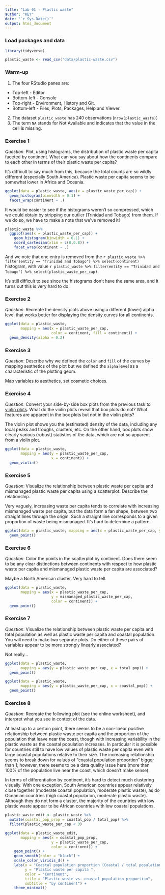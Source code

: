 ```yaml
---
title: "Lab 01 - Plastic waste"
author: "KEY"
date: "`r Sys.Date()`"
output: html_document
---
```


### Load packages and data

```r
library(tidyverse)
```

```r
plastic_waste <- read_csv("data/plastic-waste.csv")
```

### Warm-up

1.    The four RStudio panes are:
  -   Top-left - Editor
  -   Bottom-left - Console
  -   Top-right - Environment, History and Git.
  -   Bottom-left - Files, Plots, Packages, Help and Viewer.
2.    The dataset `plastic_waste` has 240 observations (`nrow(plastic_waste)`)
3.    The term `NA` stands for Not Available and indicates that the value in the cell is missing.


### Exercise 1

*Question*: Plot, using histograms, the distribution of plastic waste per capita faceted by continent. What can you say about how the continents compare to each other in terms of their plastic waste per capita?


It's difficult to say much from this, because the total counts are so wildly different (especially South America).  Plastic waste per capita seems to be somewhat lower in Africa and Oceania.

```r
ggplot(data = plastic_waste, aes(x = plastic_waste_per_cap)) +
  geom_histogram(binwidth = 0.1) +
  facet_wrap(continent ~ .)
```

It would be easier to see if the histograms weren't so compressed, which we could obtain by stripping our outlier (Trinidad and Tobago) from them. If we do so, we have to make a note that we've removed it!

```r
plastic_waste %>%
  ggplot(aes(x = plastic_waste_per_cap)) +
    geom_histogram(binwidth = 0.1) +
    coord_cartesian(xlim = c(0,0.8)) +
    facet_wrap(continent ~ .)
```

And we note that one entry is removed from the `r plastic_waste %>% filter(entity == "Trinidad and Tobago") %>% select(continent)` histogram, with value `r plastic_waste %>% filter(entity == "Trinidad and Tobago") %>% select(plastic_waste_per_cap)`.

It's still difficult to see since the histograms don't have the same area, and it turns out this is very hard to do.

### Exercise 2

*Question*: Recreate the density plots above using a different (lower) alpha level that works better for displaying the density curves for all continents.

```r
ggplot(data = plastic_waste, 
       mapping = aes(x = plastic_waste_per_cap, 
                     color = continent, fill = continent)) +
  geom_density(alpha = 0.2)
```

### Exercise 3

*Question*: Describe why we defined the `color` and `fill` of the curves by mapping aesthetics of the plot but we defined the `alpha` level as a characteristic of the plotting geom.

Map variables to aesthetics, set cosmetic choices.

### Exercise 4

*Question*: Convert your side-by-side box plots from the previous task to [violin plots](http://ggplot2.tidyverse.org/reference/geom_violin.html). What do the violin plots reveal that box plots do not? What features are apparent in the box plots but not in the violin plots?

The violin plot shows you the (estimated) density of the data, including any local peaks and troughs, clusters, etc.  On the other hand, box plots show clearly various (robust) statistics of the data, which are not so apparent from a violin plot.

```r
ggplot(data = plastic_waste, 
       mapping = aes(y = plastic_waste_per_cap, 
                     x = continent)) +
  geom_violin()
```

### Exercise 5

*Question*: Visualize the relationship between plastic waste per capita and mismanaged plastic waste per capita using a scatterplot. Describe the relationship.

Very vaguely, increasing waste per capita tends to correlate with increasing mismanaged waste per capita, but the data form a fan shape, between two straight lines through the origin.  Such a straight line corresponds to a given proportion of waste being mismanaged.  It's hard to determine a pattern.

```r
ggplot(data = plastic_waste, mapping = aes(x = plastic_waste_per_cap, y = mismanaged_plastic_waste_per_cap)) +
  geom_point()
```

### Exercise 6

*Question*: Color the points in the scatterplot by continent. Does there seem to be any clear distinctions between continents with respect to how plastic waste per capita and mismanaged plastic waste per capita are associated?




Maybe a North American cluster.  Very hard to tell.

```r
ggplot(data = plastic_waste, 
       mapping = aes(x = plastic_waste_per_cap, 
                     y = mismanaged_plastic_waste_per_cap, 
                     color = continent)) +
  geom_point()
```

### Exercise 7

*Question*: Visualize the relationship between plastic waste per capita and total population as well as plastic waste per capita and coastal population. You will need to make two separate plots. Do either of these pairs of variables appear to be more strongly linearly associated?



Not really...

```r
ggplot(data = plastic_waste, 
       mapping = aes(y = plastic_waste_per_cap, x = total_pop)) +
  geom_point()
```

```r
ggplot(data = plastic_waste, 
       mapping = aes(y = plastic_waste_per_cap, x = coastal_pop)) +
  geom_point()
```

### Exercise 8

*Question*: Recreate the following plot (see the online worksheet), and interpret what you see in context of the data.


At least up to a certain point, there seems to be a non-linear positive relationship between plastic waste per capita and the proportion of the population that leave near the coast, though with increasing variability in the plastic waste as the coastal population increases.  In particular it is possible for countries still to have low values of plastic waste per capita even with large coastal populations relative to their size.  The increasing relationship seems to break down for values of "coastal population proportion" bigger than 1; however, there seems to be a data quality issue here (more than 100% of the population live near the coast, which doesn't make sense).

In terms of differentiation by continent, it's hard to detect much clustering visually.  With one exception, South American countries appear relatively close together (moderate coastal population, moderate plastic waste), as do Oceanian countries (high coastal popularion, moderate plastic waste).  Although they do not form a cluster, the majority of the countries with low plastic waste appear to be African countries with low coastal populations.

```r
plastic_waste_edit <- plastic_waste %>% 
  mutate(coastal_pop_prop = coastal_pop / total_pop) %>%
  filter(plastic_waste_per_cap < 3)

ggplot(data = plastic_waste_edit, 
       mapping = aes(x = coastal_pop_prop, 
                     y = plastic_waste_per_cap, 
                     color = continent)) + 
    geom_point() +
    geom_smooth(color = "black") +
    scale_color_viridis_d() +
    labs(x = "Coastal population proportion (Coastal / total population)", 
         y = "Plastic waste per capita ", 
         color = "Continent",
         title = "Plastic waste vs. coastal population proportion",
         subtitle = "by continent") +
    theme_minimal()
```